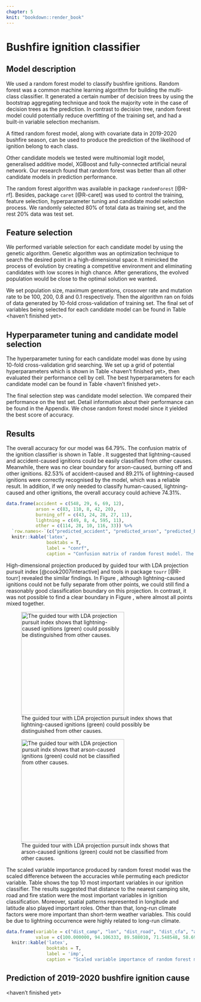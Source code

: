 ```yaml
---
chapter: 5
knit: "bookdown::render_book"
---
```


# Bushfire ignition classifier {#ch:classifier}

## Model description

We used a random forest model to classify bushfire ignitions. Random forest was a common machine learning algorithm for building the multi-class classifier. It generated a certain number of decision trees by using the bootstrap aggregating technique and took the majority vote in the case of decision trees as the prediction. In contrast to decision tree, random forest model could potentially reduce overfitting of the training set, and had a built-in variable selection mechanism.

A fitted random forest model, along with covariate data in 2019-2020 bushfire season, can be used to produce the prediction of the likelihood of ignition belong to each class.

Other candidate models we tested were multinomial logit model, generalised additive model, XGBoost and fully-connected artificial neural network. Our research found that random forest was better than all other candidate models in prediction performance.

The random forest algorithm was available in package `randomForest` [@R-rf]. Besides, package `caret` [@R-caret] was used to control the training, feature selection, hyperparameter tuning and candidate model selection process. We randomly selected 80% of total data as training set, and the rest 20% data was test set. 

## Feature selection

We performed variable selection for each candidate model by using the genetic algorithm. Genetic algorithm was an optimization technique to search the desired point in a high-dimensional space. It mimicked the process of evolution by creating a competitive environment and eliminating candidates with low scores in high chance. After generations, the evolved population would be close to the optimal solution we wanted.

We set population size, maximum generations, crossover rate and mutation rate to be 100, 200, 0.8 and 0.1 respectively. Then the algorithm ran on folds of data generated by 10-fold cross-validation of training set. 
The final set of variables being selected for each candidate model can be found in Table <haven't finished yet>.

## Hyperparameter tuning and candidate model selection

The hyperparameter tuning for each candidate model was done by using 10-fold cross-validation grid searching. We set up a grid of potential hyperparameters which is shown in Table <haven't finished yet>, then evaluated their performance cell by cell. The best hyperparameters for each candidate model can be found in Table <haven't finished yet>.

The final selection step was candidate model selection. We compared their performance on the test set. Detail information about their performance can be found in the Appendix. We chose random forest model since it yielded the best score of accuracy. 

## Results

The overall accuracy for our model was 64.79%. The confusion matrix of the ignition classifier is shown in Table \ref{tab:conrf}. It suggested that lightning-caused and accident-caused ignitions could be easily classified from other causes. Meanwhile, there was no clear boundary for arson-caused, burning off and other ignitions. 82.53% of accident-caused and 89.21% of lightning-caused ignitions were correctly recognised by the model, which was a reliable result. In addition, if we only needed to classify human-caused, lightning-caused and other ignitions, the overall accuracy could achieve 74.31%.


```r
data.frame(accident = c(548, 29, 6, 69, 12), 
           arson = c(83, 110, 8, 42, 20),
           burning_off = c(43, 24, 28, 27, 11),
           lightning = c(49, 8, 4, 595, 11),
           other = c(114, 28, 10, 116, 33)) %>%
  `row.names<-`(c("predicted_accident", "predicted_arson", "predicted_burning_off", "predicted_lightning", "predicted_other")) %>%
  knitr::kable('latex',
               booktabs = T,
               label = "conrf",
               caption = "Confusion matrix of random forest model. The overall accuracy was 0.6479.")
```


High-dimensional projection produced by guided tour with LDA projection pursuit index [@cook2007interactive] and tools in package `tourr` [@R-tourr] revealed the similar findings. In Figure \ref{fig:ldalightning}, although lightning-caused ignitions could not be fully separate from other points, we could still find a reasonably good classification boundary on this projection. In contrast, it was not possible to find a clear boundary in Figure \ref{fig:ldaarson}, where almost all points mixed together.

![The guided tour with LDA projection pursuit index shows that lightning-caused ignitions (green) could possibly be distinguished from other causes. \label{fig:ldalightning}](figures/lda_guide_tour_lightning.jpeg){width=275 height=275}

![The guided tour with LDA projection pursuit indx shows that arson-caused ignitions (green) could not be classified from other causes. \label{fig:ldaarson}](figures/lda_guide_tour_arson.jpeg){width=275 height=275}

The scaled variable importance produced by random forest model was the scaled difference between the accuracies while permuting each predictor variable. Table \ref{tab:imp} shows the top 10 most important variables in our ignition classifier. The results suggested that distance to the nearest camping site, road and fire station were the most important variables in ignition classification. Moreover, spatial patterns represented in longitude and latitude also played important roles. Other than that, long-run climate factors were more important than short-term weather variables. This could be due to lightning occurrence were highly related to long-run climate.

```r
data.frame(variable = c("dist_camp", "lon", "dist_road", "dist_cfa", "aws_m24", "lat", "amint720", "amaxt720", "aws_m12", "ase720"),
           value = c(100.000000, 94.106333, 89.588010, 71.548548, 58.693536, 55.971651, 49.697372, 48.367001, 46.237199, 46.156306)) %>%
  knitr::kable('latex',
               booktabs = T,
               label = 'imp',
               caption = "Scaled variable importance of random forest model.")
```


## Prediction of 2019-2020 bushfire ignition cause

<haven't finished yet>



